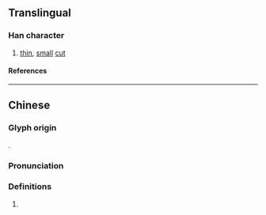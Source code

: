 {{character info}}
==Translingual==

===Han character===
{{Han char|rn=18|rad=刀|as=12|sn=14|four=|canj=MDLN|ids=⿰粟刂}}

# [[thin]], [[small]] [[cut]]

====References====
{{Han ref|kx=0143.440|hdz=10355.090|uh=3504}}

----

==Chinese==
{{zh-forms}}

===Glyph origin===
{{Han compound|粟|刀|ls=psc|c1=p|c2=s|t2=knife}}.

===Pronunciation===
{{zh-pron
|m=sù
|c=suk1
|mc=y
|cat=
}}

===Definitions===
{{zh-hanzi}}

# {{rfdef|zh}}